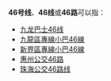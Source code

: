 {{线路名消歧义}}
'''46号线'''、'''46线'''或'''46路'''可以指：
* [[九龙巴士46线|九龙巴士46线]]
* [[九龍區專線小巴46線|九龍區專線小巴46線]]
* [[新界區專線小巴46線|新界區專線小巴46線]]
* [[惠州公交46路|惠州公交46路]]
* [[珠海公交46路线|珠海公交46路线]]

{{disambig|cat=四字路线名消歧义}}
